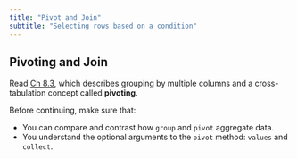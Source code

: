 ```yaml
---
title: "Pivot and Join"
subtitle: "Selecting rows based on a condition"
---
```


## Pivoting and Join

::: {.callout-note title="Read _Inferential Thinking_"}
 Read [Ch 8.3](https://inferentialthinking.com/chapters/08/3/Cross-Classifying_by_More_than_One_Variable.html), which describes grouping by multiple columns and a cross-tabulation concept called **pivoting**.
 
 Before continuing, make sure that:

 * You can compare and contrast how `group` and `pivot` aggregate data.
 * You understand the optional arguments to the `pivot` method: `values` and `collect`.
:::